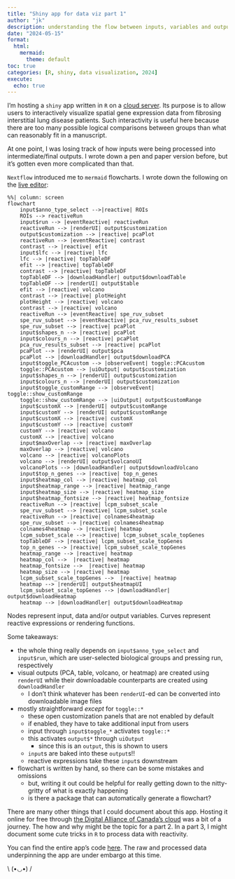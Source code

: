 ---
title: "Shiny app for data viz part 1"
author: "jk"
description: understanding the flow between inputs, variables and outputs
date: "2024-05-15"
format: 
  html: 
    mermaid:
      theme: default
toc: true
categories: [R, shiny, data visualization, 2024]
execute:
  echo: true
---

I'm hosting a `shiny` app written in `R` on a [cloud server](https://fibrosingild.com). Its purpose is to allow users to interactively visualize spatial gene expression data from fibrosing interstitial lung disease patients. Such interactivity is useful here because there are too many possible logical comparisons between groups than what can reasonably fit in a manuscript.

At one point, I was losing track of how inputs were being processed into intermediate/final outputs. I wrote down a pen and paper version before, but it's gotten even more complicated than that.

`Nextflow` introduced me to `mermaid` flowcharts. I wrote down the following on the [live editor](https://mermaid.live):

```{mermaid}
%%| column: screen
flowchart
    input$anno_type_select -->|reactive| ROIs
    ROIs --> reactiveRun
    input$run --> |eventReactive| reactiveRun
    reactiveRun --> |renderUI| output$customization
    output$customization --> |reactive| pcaPlot
    reactiveRun --> |eventReactive| contrast
    contrast --> |reactive| efit
    input$lfc --> |reactive| lfc
    lfc --> |reactive| topTableDF
    efit --> |reactive| topTableDF
    contrast --> |reactive| topTableDF
    topTableDF --> |downloadHandler| output$downloadTable
    topTableDF --> |renderUI| output$table
    efit --> |reactive| volcano
    contrast --> |reactive| plotHeight
    plotHeight --> |reactive| volcano
    contrast --> |reactive| volcano
    reactiveRun --> |eventReactive| spe_ruv_subset
    spe_ruv_subset --> |eventReactive| pca_ruv_results_subset
    spe_ruv_subset --> |reactive| pcaPlot
    input$shapes_n --> |reactive| pcaPlot
    input$colours_n --> |reactive| pcaPlot
    pca_ruv_results_subset --> |reactive| pcaPlot
    pcaPlot --> |renderUI| output$pca
    pcaPlot --> |downloadHandler| output$downloadPCA 
    input$toggle_PCAcustom --> |observeEvent| toggle::PCAcustom
    toggle::PCAcustom --> |uiOutput| output$customization
    input$shapes_n --> |renderUI| output$customization
    input$colours_n --> |renderUI| output$customization
    input$toggle_customRange --> |observeEvent| toggle::show_customRange
    toggle::show_customRange --> |uiOutput| output$customRange
    input$customX --> |renderUI| output$customRange 
    input$customY --> |renderUI| output$customRange
    input$customX --> |reactive| customX
    input$customY --> |reactive| customY
    customY --> |reactive| volcano
    customX --> |reactive| volcano
    input$maxOverlap --> |reactive| maxOverlap
    maxOverlap --> |reactive| volcano
    volcano --> |reactive| volcanoPlots
    volcano --> |renderUI| output$volcanoUI
    volcanoPlots --> |downloadHandler| output$downloadVolcano
    input$top_n_genes --> |reactive| top_n_genes
    input$heatmap_col --> |reactive| heatmap_col
    input$heatmap_range --> |reactive| heatmap_range
    input$heatmap_size --> |reactive| heatmap_size
    input$heatmap_fontsize --> |reactive| heatmap_fontsize 
    reactiveRun --> |reactive| lcpm_subset_scale
    spe_ruv_subset --> |reactive| lcpm_subset_scale
    reactiveRun --> |reactive| colnames4heatmap
    spe_ruv_subset --> |reactive| colnames4heatmap
    colnames4heatmap --> |reactive| heatmap
    lcpm_subset_scale --> |reactive| lcpm_subset_scale_topGenes
    topTableDF --> |reactive| lcpm_subset_scale_topGenes
    top_n_genes --> |reactive| lcpm_subset_scale_topGenes
    heatmap_range --> |reactive| heatmap
    heatmap_col -->  |reactive| heatmap
    heatmap_fontsize -->  |reactive| heatmap
    heatmap_size --> |reactive| heatmap
    lcpm_subset_scale_topGenes -->  |reactive| heatmap
    heatmap --> |renderUI| output$heatmapUI
    lcpm_subset_scale_topGenes --> |downloadHandler| output$downloadHeatmap
    heatmap --> |downloadHandler| output$downloadHeatmap
```

Nodes represent input, data and/or output variables. Curves represent reactive expressions or rendering functions.

Some takeaways:

-   the whole thing really depends on `input$anno_type_select` and `input$run`, which are user-selected biological groups and pressing run, respectively
-   visual outputs (PCA, table, volcano, or heatmap) are created using `renderUI` while their downloadable counterparts are created using `downloadHandler`
    -   I don't think whatever has been `renderUI`-ed can be converted into downloadable image files
-   mostly straightforward *except* for `toggle::*`
    -   these open customization panels that are not enabled by default
    -   if enabled, they have to take additional input from users
    -   input through `input$toggle_*` activates `toggle::*`
    -   this activates `output$*` through `uiOutput`
        -   since this is an `output`, this is shown to users
    -   `input`s are baked into these `output`s!!
    -   reactive expressions take these `input`s downstream
-   flowchart is written by hand, so there can be some mistakes and omissions
    -   but, writing it out could be helpful for really getting down to the nitty-gritty of what is exactly happening
    -   is there a package that can automatically generate a flowchart?

There are many other things that I could document about this app. Hosting it online for free through [the Digital Alliance of Canada's cloud](https://docs.alliancecan.ca/wiki/Cloud) was a bit of a journey. The how and why might be the topic for a part 2. In a part 3, I might document some cute tricks in `R` to process data with reactivity.

You can find the entire app's code [here](https://github.com/kimsjune/ild-shiny-app). The raw and processed data underpinning the app are under embargo at this time.

::: center
\\ (•◡•) /
:::
